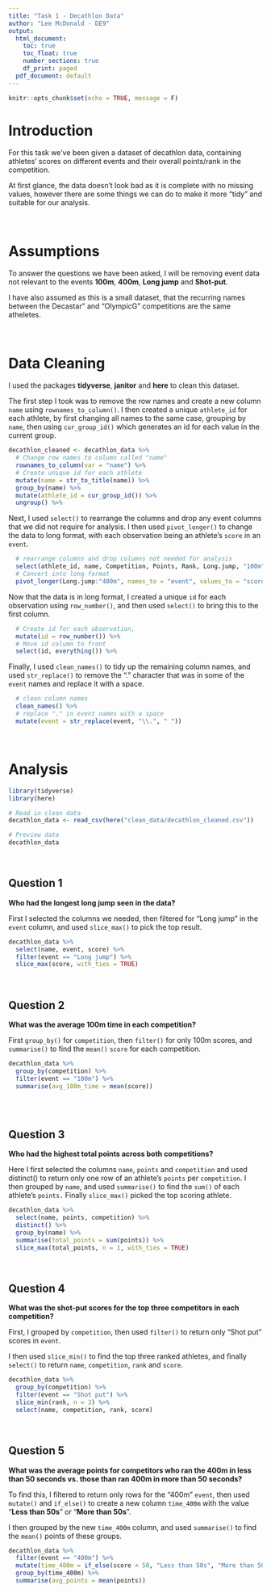 ```yaml
---
title: "Task 1 - Decathlon Data"
author: "Lee McDonald - DE9"
output: 
  html_document:
    toc: true
    toc_float: true
    number_sections: true
    df_print: paged
  pdf_document: default
---
```

```r
knitr::opts_chunk$set(echo = TRUE, message = F)
```

# Introduction

For this task we've been given a dataset of decathlon data, containing athletes' scores on different events and their overall points/rank in the competition.

At first glance, the data doesn't look bad as it is complete with no missing values, however there are some things we can do to make it more "tidy" and suitable for our analysis.

<br>

# Assumptions

To answer the questions we have been asked, I will be removing event data not relevant to the events **100m**, **400m**, **Long jump** and **Shot-put**.

I have also assumed as this is a small dataset, that the recurring names between the Decastar" and "OlympicG" competitions are the same atheletes.

<br>

# Data Cleaning

I used the packages **tidyverse**, **janitor** and **here** to clean this dataset.

The first step I took was to remove the row names and create a new column `name` using `rownames_to_column()`. I then created a unique `athlete_id` for each athlete, by first changing all names to the same case, grouping by `name`, then using `cur_group_id()` which generates an id for each value in the current group.

```r
decathlon_cleaned <- decathlon_data %>%
  # Change row names to column called "name"
  rownames_to_column(var = "name") %>%
  # Create unique id for each athlete
  mutate(name = str_to_title(name)) %>%
  group_by(name) %>%
  mutate(athlete_id = cur_group_id()) %>%
  ungroup() %>%
```

Next, I used `select()` to rearrange the columns and drop any event columns that we did not require for analysis. I then used `pivot_longer()` to change the data to long format, with each observation being an athlete's `score` in an `event`.

```r
  # rearrange columns and drop columns not needed for analysis
  select(athlete_id, name, Competition, Points, Rank, Long.jump, "100m", Shot.put, "400m") %>%
  # Convert into long format
  pivot_longer(Long.jump:"400m", names_to = "event", values_to = "score") %>%
```

Now that the data is in long format, I created a unique `id` for each observation using `row_number()`, and then used `select()` to bring this to the first column.

```r
  # Create id for each observation,
  mutate(id = row_number()) %>%
  # Move id column to front
  select(id, everything()) %>%
```

Finally, I used `clean_names()` to tidy up the remaining column names, and used `str_replace()` to remove the "." character that was in some of the `event` names and replace it with a space.

```r
  # clean column names
  clean_names() %>%
  # replace "." in event names with a space
  mutate(event = str_replace(event, "\\.", " "))
```

<br>

# Analysis

```r
library(tidyverse)
library(here)

# Read in clean data
decathlon_data <- read_csv(here("clean_data/decathlon_cleaned.csv"))

# Preview data
decathlon_data
```

<br>

## Question 1 
**Who had the longest long jump seen in the data?**

First I selected the columns we needed, then filtered for "Long jump" in the `event` column, and used `slice_max()` to pick the top result.

```r
decathlon_data %>%
  select(name, event, score) %>%
  filter(event == "Long jump") %>%
  slice_max(score, with_ties = TRUE)
```
<br>

## Question 2 
**What was the average 100m time in each competition?**

First `group_by()` for `competition`, then `filter()` for only 100m scores, and `summarise()` to find the `mean()` `score` for each competition.
```r
decathlon_data %>%
  group_by(competition) %>%
  filter(event == "100m") %>%
  summarise(avg_100m_time = mean(score))
  
```
<br>


## Question 3 
**Who had the highest total points across both competitions?**

Here I first selected the columns `name`, `points` and `competition` and used distinct() to return only one row of an athlete's `points` per `competition`. I then grouped by `name`, and used `summarise()` to find the `sum()` of each athlete's `points.` Finally `slice_max()` picked the top scoring athlete.

```r
decathlon_data %>%
  select(name, points, competition) %>%
  distinct() %>%
  group_by(name) %>%
  summarise(total_points = sum(points)) %>%
  slice_max(total_points, n = 1, with_ties = TRUE)
```
<br>


## Question 4 
**What was the shot-put scores for the top three competitors in each competition?**

First, I grouped by `competition`, then used `filter()` to return only "Shot put" scores in `event`. 

I then used `slice_min()` to find the top three ranked athletes, and finally `select()` to return `name`, `competition`, `rank` and `score`.
```r
decathlon_data %>%
  group_by(competition) %>%
  filter(event == "Shot put") %>%
  slice_min(rank, n = 3) %>%
  select(name, competition, rank, score)
```

<br>

## Question 5 
**What was the average points for competitors who ran the 400m in less than 50 seconds vs. those than ran 400m in more than 50 seconds?**

To find this, I filtered to return only rows for the "400m" `event`, then used `mutate()` and `if_else()` to create a new column `time_400m` with the value "**Less than 50s**" or "**More than 50s**".

I then grouped by the new `time_400m` column, and used `summarise()` to find the `mean()` points of these groups.

```r
decathlon_data %>%
  filter(event == "400m") %>%
  mutate(time_400m = if_else(score < 50, "Less than 50s", "More than 50s")) %>%
  group_by(time_400m) %>%
  summarise(avg_points = mean(points))
```

